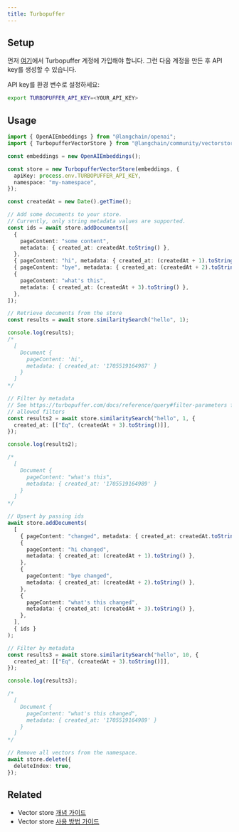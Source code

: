 ```yaml
---
title: Turbopuffer
---
```


## Setup

먼저 [여기](https://turbopuffer.com/join)에서 Turbopuffer 계정에 가입해야 합니다.
그런 다음 계정을 만든 후 API key를 생성할 수 있습니다.

API key를 환경 변수로 설정하세요:

```bash
export TURBOPUFFER_API_KEY=<YOUR_API_KEY>
```

## Usage

```typescript
import { OpenAIEmbeddings } from "@langchain/openai";
import { TurbopufferVectorStore } from "@langchain/community/vectorstores/turbopuffer";

const embeddings = new OpenAIEmbeddings();

const store = new TurbopufferVectorStore(embeddings, {
  apiKey: process.env.TURBOPUFFER_API_KEY,
  namespace: "my-namespace",
});

const createdAt = new Date().getTime();

// Add some documents to your store.
// Currently, only string metadata values are supported.
const ids = await store.addDocuments([
  {
    pageContent: "some content",
    metadata: { created_at: createdAt.toString() },
  },
  { pageContent: "hi", metadata: { created_at: (createdAt + 1).toString() } },
  { pageContent: "bye", metadata: { created_at: (createdAt + 2).toString() } },
  {
    pageContent: "what's this",
    metadata: { created_at: (createdAt + 3).toString() },
  },
]);

// Retrieve documents from the store
const results = await store.similaritySearch("hello", 1);

console.log(results);
/*
  [
    Document {
      pageContent: 'hi',
      metadata: { created_at: '1705519164987' }
    }
  ]
*/

// Filter by metadata
// See https://turbopuffer.com/docs/reference/query#filter-parameters for more on
// allowed filters
const results2 = await store.similaritySearch("hello", 1, {
  created_at: [["Eq", (createdAt + 3).toString()]],
});

console.log(results2);

/*
  [
    Document {
      pageContent: "what's this",
      metadata: { created_at: '1705519164989' }
    }
  ]
*/

// Upsert by passing ids
await store.addDocuments(
  [
    { pageContent: "changed", metadata: { created_at: createdAt.toString() } },
    {
      pageContent: "hi changed",
      metadata: { created_at: (createdAt + 1).toString() },
    },
    {
      pageContent: "bye changed",
      metadata: { created_at: (createdAt + 2).toString() },
    },
    {
      pageContent: "what's this changed",
      metadata: { created_at: (createdAt + 3).toString() },
    },
  ],
  { ids }
);

// Filter by metadata
const results3 = await store.similaritySearch("hello", 10, {
  created_at: [["Eq", (createdAt + 3).toString()]],
});

console.log(results3);

/*
  [
    Document {
      pageContent: "what's this changed",
      metadata: { created_at: '1705519164989' }
    }
  ]
*/

// Remove all vectors from the namespace.
await store.delete({
  deleteIndex: true,
});
```

## Related

- Vector store [개념 가이드](/oss/integrations/vectorstores)
- Vector store [사용 방법 가이드](/oss/integrations/vectorstores)